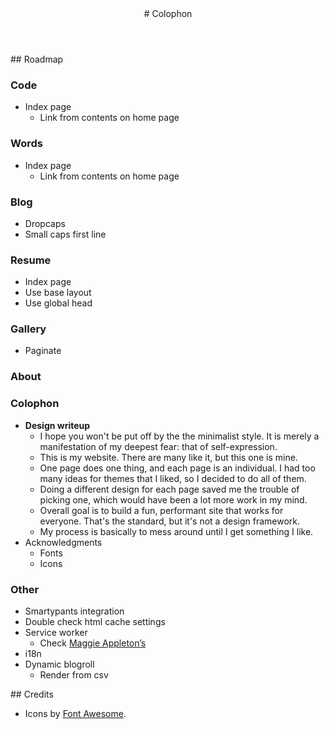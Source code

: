 
<BaseLayout title="Colophon" description="Notes on the design of this website.">
  <header>
  # Colophon
  </header>

  <section>
  ## Roadmap

  ### Code
  
  - Index page
    - Link from contents on home page

  ### Words

  - Index page
    - Link from contents on home page

  ### Blog 

  - Dropcaps
  - Small caps first line

  ### Resume

  - Index page
  - Use base layout
  - Use global head
  
  ### Gallery

  - Paginate

  ### About

  ### Colophon
  
  - **Design writeup**
    - I hope you won't be put off by the the minimalist style. It is merely a manifestation of my deepest fear: that of self-expression.
    - This is my website. There are many like it, but this one is mine.
    - One page does one thing, and each page is an individual. I had too many ideas for themes that I liked, so I decided to do all of them.
    - Doing a different design for each page saved me the trouble of picking one, which would have been a lot more work in my mind.
    - Overall goal is to build a fun, performant site that works for everyone. That's the standard, but it's not a design framework.
    - My process is basically to mess around until I get something I like.
  - Acknowledgments
    - Fonts
    - Icons
  
  ### Other

  - Smartypants integration
  - Double check html cache settings
  - Service worker
    - Check [Maggie Appleton’s](maggieappleton.com)
  - i18n
  - Dynamic blogroll
    - Render from csv
  </section>

  <section>
  ## Credits

  - Icons by [Font Awesome](https://fontawesome.com/start).
  </section>
</BaseLayout>
